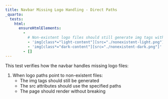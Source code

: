 ```yaml
---
title: Navbar Missing Logo Handling - Direct Paths
_quarto:
  tests:
    html:
      ensureHtmlElements:
        -
          # Non-existent logo files should still generate img tags with proper src attributes
          - 'img[class*="light-content"][src="./nonexistent-light.png"]'
          - 'img[class*="dark-content"][src="./nonexistent-dark.png"]'
        - []
---
```


This test verifies how the navbar handles missing logo files:

1. When logo paths point to non-existent files:
   - The img tags should still be generated
   - The src attributes should use the specified paths
   - The page should render without breaking